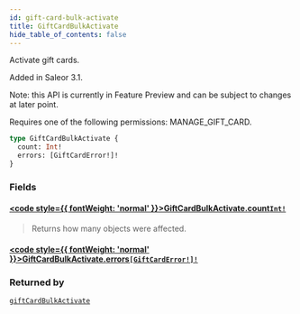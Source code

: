```yaml
---
id: gift-card-bulk-activate
title: GiftCardBulkActivate
hide_table_of_contents: false
---
```








Activate gift cards.

Added in Saleor 3.1.

Note: this API is currently in Feature Preview and can be subject to changes at later point. 

Requires one of the following permissions: MANAGE_GIFT_CARD.

```graphql
type GiftCardBulkActivate {
  count: Int!
  errors: [GiftCardError!]!
}
```


### Fields

#### [<code style={{ fontWeight: 'normal' }}>GiftCardBulkActivate.<b>count</b></code>](#)<Bullet />[`Int!`](../../../developer/api-reference/scalars/int) <Badge class="secondary" text="non-null"/> <Badge class="secondary" text="scalar"/>
> Returns how many objects were affected.
> 

#### [<code style={{ fontWeight: 'normal' }}>GiftCardBulkActivate.<b>errors</b></code>](#)<Bullet />[`[GiftCardError!]!`](../../../developer/api-reference/objects/gift-card-error) <Badge class="secondary" text="non-null"/> <Badge class="secondary" text="object"/>
> 
> 



### Returned by

[`giftCardBulkActivate`](../../../developer/api-reference/mutations/gift-card-bulk-activate)  <Badge class="secondary" text="mutation"/>



